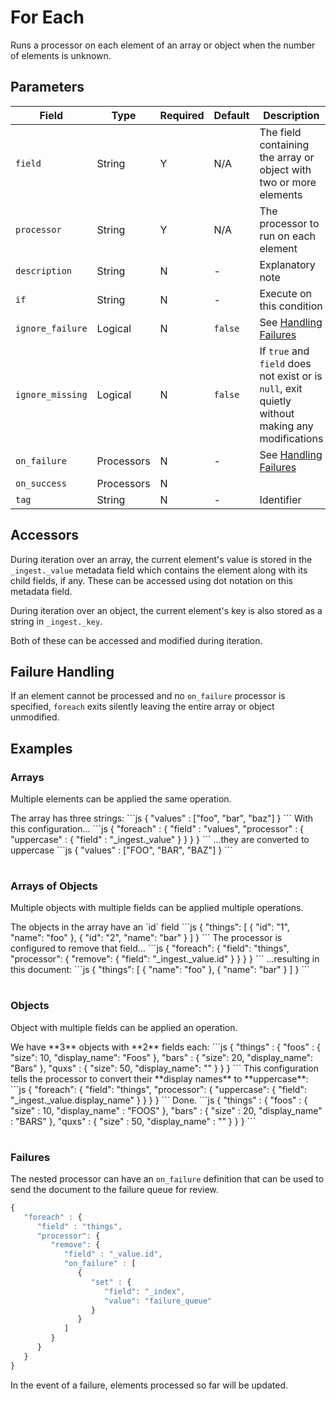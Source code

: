 

# For Each

<Synopsis>
Runs a processor on each element of an array or object when the number of elements is unknown.
</Synopsis>

## Parameters

|Field|Type|Required|Default|Description|
|---|---|---|---|---|
|`field`|String|Y|N/A|The field containing the array or object with two or more elements|
|`processor`|String|Y|N/A|The processor to run on each element|
|`description`|String|N|-|Explanatory note|
|`if`|String|N|-|Execute on this condition|
|`ignore_failure`|Logical|N|`false`|See [Handling Failures](../handling-failures.mdx)|
|`ignore_missing`|Logical|N|`false`|If `true` and `field` does not exist or is `null`, exit quietly without making any modifications|
|`on_failure`|Processors|N|-|See [Handling Failures](../handling-failures.mdx)|
|`on_success`|Processors|N|||
|`tag`|String|N|-|Identifier|

## Accessors

During iteration over an array, the current element's value is stored in the `_ingest._value` metadata field which contains the element along with its child fields, if any. These can be accessed using dot notation on this metadata field.

During iteration over an object, the current element's key is also stored as a string in `_ingest._key`.

Both of these can be accessed and modified during iteration.

## Failure Handling

If an element cannot be processed and no `on_failure` processor is specified, `foreach` exits silently leaving the entire array or object unmodified.

## Examples

### Arrays

Multiple elements can be applied the same operation.

<Table>
      <TableRow>
         <TableCell>
         The array has three strings:
         </TableCell>
         <TableCell>
            ```js
            {
               "values" : ["foo", "bar", "baz"]
            }
            ```
         </TableCell>
      </TableRow>
      <TableRow>
         <TableCell>
         With this configuration...
         </TableCell>
         <TableCell>
            ```js
            {
               "foreach" : {
                  "field" : "values",
                  "processor" : {
                     "uppercase" : {
                        "field" : "_ingest._value"
                     }
                  }
               }
            }
            ```
         </TableCell>
      </TableRow>
      <TableRow>
         <TableCell>
         ...they are converted to uppercase
         </TableCell>
         <TableCell>
            ```js
            {
               "values" : ["FOO", "BAR", "BAZ"]
            }
            ```
         </TableCell>
      </TableRow>
</Table>

### Arrays of Objects

 Multiple objects with multiple fields can be applied multiple operations.

<Table>
   <TableBody>
   <TableRow>
      <TableCell>
      The objects in the array have an `id` field
      </TableCell>
      <TableCell>
         ```js
         {
            "things": [
               {
                  "id": "1",
                  "name": "foo"
               },
               {
                  "id": "2",
                  "name": "bar"
               }
            ]
         }
         ```
      </TableCell>
   </TableRow>
   <TableRow>
      <TableCell>
         The processor is configured to remove that field...
      </TableCell>
      <TableCell>
         ```js
         {
            "foreach": {
               "field": "things",
                  "processor": {
                     "remove": {
                     "field": "_ingest._value.id"
                  }
               }
            }
         }
         ```
      </TableCell>
   </TableRow>
   <TableRow>
      <TableCell>
         ...resulting in this document:
      </TableCell>
      <TableCell>
         ```js
         {
            "things": [
               {
                  "name": "foo"
               },
               {
                  "name": "bar"
               }
            ]
         }
         ```
      </TableCell>
   </TableRow>
   </TableBody>
</Table>

### Objects

Object with multiple fields can be applied an operation.

<Table>
   <TableBody>
      <TableRow>
         <TableCell>
            We have **3** objects with **2** fields each:
         </TableCell>
         <TableCell>
            ```js
            {
               "things" : {
                  "foos" : {
                     "size": 10,
                     "display_name": "Foos"
                  },
                  "bars" : {
                     "size": 20,
                     "display_name": "Bars"
                  },
                  "quxs" : {
                     "size": 50,
                     "display_name": ""
                  }
               }
            }
            ```
         </TableCell>
      </TableRow>
         <TableCell>
            This configuration tells the processor to convert their **display names** to **uppercase**:
         </TableCell>
         <TableCell>
            ```js
            {
               "foreach": {
                  "field": "things",
                     "processor": {
                     "uppercase": {
                        "field": "_ingest._value.display_name"
                     }
                  }
               }
            }
            ```
         </TableCell>
      <TableRow>
      </TableRow>
         <TableCell>
            Done.
         </TableCell>
         <TableCell>
            ```js
            {
               "things" : {
                  "foos" : {
                     "size" : 10,
                     "display_name" : "FOOS"
                  },
                  "bars" : {
                     "size" : 20,
                     "display_name" : "BARS"
                  },
                  "quxs" : {
                     "size" : 50,
                     "display_name" : ""
                  }
               }
            }
            ```
         </TableCell>
   </TableBody>
</Table>

### Failures

The nested processor can have an `on_failure` definition that can be used to send the document to the failure queue for review.

```js
{
   "foreach" : {
      "field" : "things",
      "processor": {
         "remove": {
            "field" : "_value.id",
            "on_failure" : [
               {
                  "set" : {
                     "field": "_index",
                     "value": "failure_queue"
                  }
               }
            ]
         }
      }
   }
}
```

In the event of a failure, elements processed so far will be updated.
